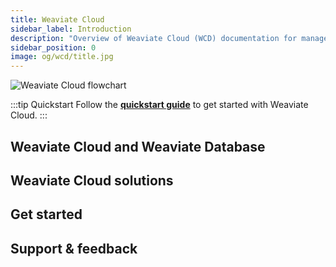 ```yaml
---
title: Weaviate Cloud
sidebar_label: Introduction
description: "Overview of Weaviate Cloud (WCD) documentation for managed vector database deployment and operations."
sidebar_position: 0
image: og/wcd/title.jpg
---
```



<WCDLandingIntro/>

![Weaviate Cloud flowchart](./img/weaviate-cloud-flowchart.png "Weaviate Cloud flowchart")

:::tip Quickstart
Follow the **[quickstart guide](/cloud/quickstart)** to get started with Weaviate Cloud.
:::

## Weaviate Cloud and Weaviate Database


<WCDLandingOpenSource/>

## Weaviate Cloud solutions


<WCDLandingSolutions/>

## Get started


<WCDLandingGetStarted/>

## Support & feedback


<SupportAndTrouble />


<CustomScriptLoader/>
